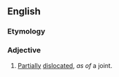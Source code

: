 ==English==

===Etymology===
{{affix|en|sub-|luxated}}

===Adjective===
{{en-adj|-}}

# [[partial|Partially]] [[dislocated]], ''as of'' a joint.